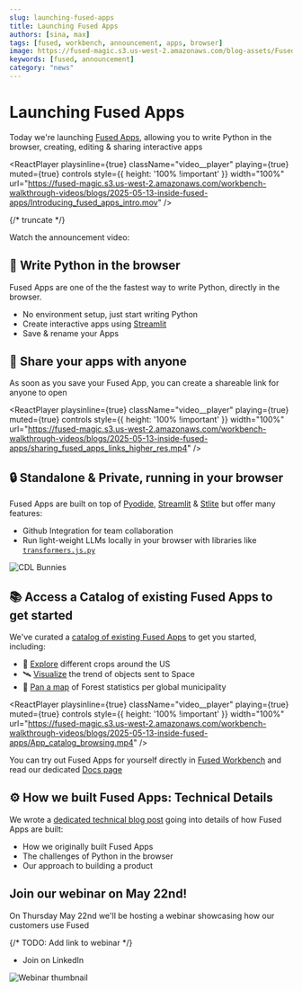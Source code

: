 ```yaml
---
slug: launching-fused-apps
title: Launching Fused Apps
authors: [sina, max]
tags: [fused, workbench, announcement, apps, browser]
image: https://fused-magic.s3.us-west-2.amazonaws.com/blog-assets/Fused_apps_thumbnail_v3.png
keywords: [fused, announcement]
category: "news"
---
```


# Launching Fused Apps

Today we're launching [Fused Apps](https://www.fused.io/workbench/apps/catalog?tab=all), allowing you to write Python in the browser, creating, editing & sharing interactive apps 


<ReactPlayer
    playsinline={true}
    className="video__player"
    playing={true}
    muted={true}
    controls
    style={{ height: '100% !important' }}
    width="100%"
    url="https://fused-magic.s3.us-west-2.amazonaws.com/workbench-walkthrough-videos/blogs/2025-05-13-inside-fused-apps/Introducing_fused_apps_intro.mov"
/>

{/* truncate */}

Watch the announcement video: 

<ReactPlayer playsinline={true} className="video__player" playing={false} muted={false} controls height="30vh" width="100%" url="https://youtu.be/yjiNxqAcPdw" alignItems='center'/>

## 🐍 Write Python in the browser

Fused Apps are one of the the fastest way to write Python, directly in the browser. 
- No environment setup, just start writing Python
- Create interactive apps using [Streamlit](https://streamlit.io/) 
- Save & rename your Apps


## 🔗 Share your apps with anyone

As soon as you save your Fused App, you can create a shareable link for anyone to open

<ReactPlayer
    playsinline={true}
    className="video__player"
    playing={true}
    muted={true}
    controls
    style={{ height: '100% !important' }}
    width="100%"
    url="https://fused-magic.s3.us-west-2.amazonaws.com/workbench-walkthrough-videos/blogs/2025-05-13-inside-fused-apps/sharing_fused_apps_links_higher_res.mp4"
/>

## 🔒 Standalone & Private, running in your browser 

Fused Apps are built on top of [Pyodide](https://pyodide.org/en/stable/), [Streamlit](https://streamlit.io/) & [Stlite](https://stlite.net/) but offer many features:
- Github Integration for team collaboration
- Run light-weight LLMs locally in your browser with libraries like [`transformers.js.py`](https://github.com/whitphx/transformers.js.py)

![CDL Bunnies](/img/blog/2025-05-20-inside-fused-apps/CDL_light_weight_bunnies.gif)

## 📚 Access a Catalog of existing Fused Apps to get started

We've curated a [catalog of existing Fused Apps](https://www.fused.io/workbench/apps/catalog?tab=all) to get you started, including:
- 🌽 [Explore](https://www.fused.io/app/UDF_Explore_CDL_app) different crops around the US
- 🛰️ [Visualize](https://www.fused.io/app/UDF_Objects_to_space) the trend of objects sent to Space
- 🌲 [Pan a map](https://www.fused.io/app/UDF_Zonal_Stats_Forest_App) of Forest statistics per global municipality

<ReactPlayer
    playsinline={true}
    className="video__player"
    playing={true}
    muted={true}
    controls
    style={{ height: '100% !important' }}
    width="100%"
    url="https://fused-magic.s3.us-west-2.amazonaws.com/workbench-walkthrough-videos/blogs/2025-05-13-inside-fused-apps/App_catalog_browsing.mp4"
/>

You can try out Fused Apps for yourself directly in [Fused Workbench](https://www.fused.io/workbench/apps/catalog?tab=all) and read our dedicated [Docs page](/workbench/app-builder/)

## ⚙️ How we built Fused Apps: Technical Details

We wrote a [dedicated technical blog post](/blog/inside-fused-apps/) going into details of how Fused Apps are built:
- How we originally built Fused Apps
- The challenges of Python in the browser
- Our approach to building a product


## Join our webinar on May 22nd!

On Thursday May 22nd we'll be hosting a webinar showcasing how our customers use Fused

{/* TODO: Add link to webinar */}
- Join on LinkedIn

![Webinar thumbnail](/img/blog/2025-05-20-inside-fused-apps/May_2025_webinar_card.png)

